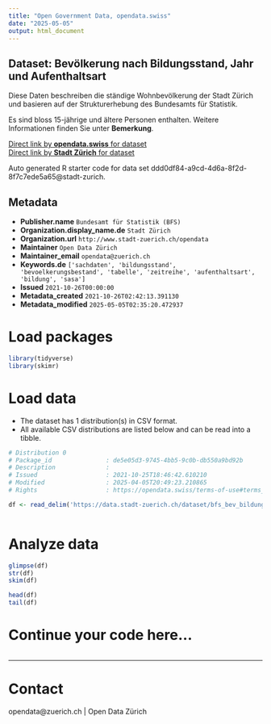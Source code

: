 ```yaml
---
title: "Open Government Data, opendata.swiss"
date: "2025-05-05"
output: html_document
---
```


## Dataset: Bevölkerung nach Bildungsstand, Jahr und Aufenthaltsart

Diese Daten beschreiben die ständige Wohnbevölkerung der Stadt Zürich und basieren auf der Strukturerhebung des Bundesamts für Statistik.

Es sind bloss 15-jährige und ältere Personen enthalten. Weitere Informationen finden Sie unter **Bemerkung**.

[Direct link by **opendata.swiss** for dataset](https://opendata.swiss/de/dataset/bevolkerung-nach-bildungsstand-jahr-und-aufenthaltsart-seit-2010)<br>
[Direct link by **Stadt Zürich** for dataset](https://data.stadt-zuerich.ch/dataset/bfs_bev_bildungsstand_jahr_aufenthaltsart_od1007)

Auto generated R starter code for data set ddd0df84-a9cd-4d6a-8f2d-8f7c7ede5a65@stadt-zurich.

## Metadata

- **Publisher.name** `Bundesamt für Statistik (BFS)`
- **Organization.display_name.de** `Stadt Zürich`
- **Organization.url** `http://www.stadt-zuerich.ch/opendata`
- **Maintainer** `Open Data Zürich`
- **Maintainer_email** `opendata@zuerich.ch`
- **Keywords.de** `['sachdaten', 'bildungsstand', 'bevoelkerungsbestand', 'tabelle', 'zeitreihe', 'aufenthaltsart', 'bildung', 'sasa']`
- **Issued** `2021-10-26T00:00:00`
- **Metadata_created** `2021-10-26T02:42:13.391130`
- **Metadata_modified** `2025-05-05T02:35:20.472937`


# Load packages

```r

library(tidyverse)
library(skimr)

```

# Load data

-   The dataset has 1 distribution(s) in CSV format.
-   All available CSV distributions are listed below and can be read into a tibble.

```r

# Distribution 0
# Package_id               : de5e05d3-9745-4bb5-9c0b-db550a9bd92b
# Description              : 
# Issued                   : 2021-10-25T18:46:42.610210
# Modified                 : 2025-04-05T20:49:23.210865
# Rights                   : https://opendata.swiss/terms-of-use#terms_open

df <- read_delim('https://data.stadt-zuerich.ch/dataset/bfs_bev_bildungsstand_jahr_aufenthaltsart_od1007/download/BIL100OD1007.csv')



```

# Analyze data

```r

glimpse(df)
str(df)
skim(df)

head(df)
tail(df)

```

# Continue your code here...

```r

```

------------------------------------------------------------------------

# Contact

opendata@zuerich.ch | Open Data Zürich
